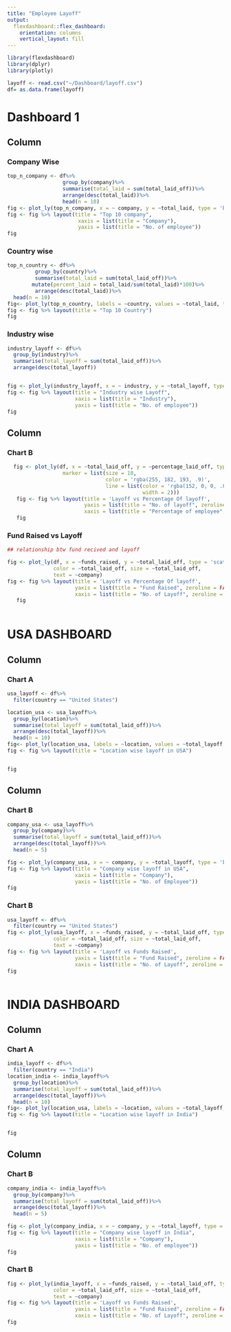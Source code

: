 ---
title: "Employee Layoff"
output: 
  flexdashboard::flex_dashboard:
    orientation: columns
    vertical_layout: fill
---

```{r setup, include=FALSE}
library(flexdashboard)
library(dplyr)
library(plotly)
```
```{r}
layoff <- read.csv("~/Dashboard/layoff.csv")
df= as.data.frame(layoff)
```


Dashboard 1
=======================================================================

Column {.tabset .tabset-fade data-width=650}
-----------------------------------------------------------------------

### Company Wise 

```{r}
top_n_company <- df%>%
                  group_by(company)%>%
                  summarise(total_laid = sum(total_laid_off))%>%
                  arrange(desc(total_laid))%>%
                  head(n = 10)
fig <- plot_ly(top_n_company, x = ~ company, y = ~total_laid, type = 'bar', color = ~company)
fig <- fig %>% layout(title = "Top 10 company",
                       xaxis = list(title = "Company"),
                       yaxis = list(title = "No. of employee"))
fig


```

### Country wise
```{r}
top_n_country <- df%>%
         group_by(country)%>%
         summarise(total_laid = sum(total_laid_off))%>%
        mutate(percent_laid = total_laid/sum(total_laid)*100)%>%
         arrange(desc(total_laid))%>%
  head(n = 10)
fig<- plot_ly(top_n_country, labels = ~country, values = ~total_laid, type = 'pie')
fig <- fig %>% layout(title = "Top 10 Country")
fig


```



### Industry wise


```{r}
industry_layoff <- df%>%
  group_by(industry)%>%
  summarise(total_layoff = sum(total_laid_off))%>%
  arrange(desc(total_layoff))


fig <- plot_ly(industry_layoff, x = ~ industry, y = ~total_layoff, type = 'bar', color = ~industry)
fig <- fig %>% layout(title = "Industry wise Layoff",
                      xaxis = list(title = "Industry"),
                      yaxis = list(title = "No. of employee"))
fig


```

Column {data-width=350}
-----------------------------------------------------------------------

### Chart B

```{r}
  fig <- plot_ly(df, x = ~total_laid_off, y = ~percentage_laid_off, type = 'scatter',text = ~company,
                  marker = list(size = 10,
                                color = 'rgba(255, 182, 193, .9)',
                                line = list(color = 'rgba(152, 0, 0, .8)',
                                            width = 2)))
   fig <- fig %>% layout(title = 'Layoff vs Percentage Of layoff',
                         yaxis = list(title = "No. of layoff", zeroline = FALSE),
                         xaxis = list(title = "Percentage of employee", zeroline = FALSE))
   fig

```

### Fund Raised vs Layoff

```{r}
## relationship btw fund recived and layoff

fig <- plot_ly(df, x = ~funds_raised, y = ~total_laid_off, type = 'scatter' ,
               color = ~total_laid_off, size = ~total_laid_off,
               text = ~company)
fig <- fig %>% layout(title = 'Layoff vs Percentage Of layoff',
                      yaxis = list(title = "Fund Raised", zeroline = FALSE),
                      xaxis = list(title = "No. of Layoff", zeroline = FALSE))
   fig
   

```

USA DASHBOARD
=======================================================================

Column {.tabset .tabset-fade data-width=650}
-----------------------------------------------------------------------

### Chart A

```{r}
usa_layoff <- df%>%
  filter(country == "United States")

location_usa <- usa_layoff%>%
  group_by(location)%>%
  summarise(total_layoff = sum(total_laid_off))%>%
  arrange(desc(total_layoff))%>%
  head(n = 10)
fig<- plot_ly(location_usa, labels = ~location, values = ~total_layoff, type = 'pie')
fig <- fig %>% layout(title = "Location wise layoff in USA")


fig

```
Column {data-width=350}
-----------------------------------------------------------------------

### Chart B

```{r}
company_usa <- usa_layoff%>%
  group_by(company)%>%
  summarise(total_layoff = sum(total_laid_off))%>%
  arrange(desc(total_layoff))%>%
  head(n = 5)

fig <- plot_ly(company_usa, x = ~ company, y = ~total_layoff, type = 'bar', color = ~company)
fig <- fig %>% layout(title = "Company wise layoff in USA",
                      xaxis = list(title = "Company"),
                      yaxis = list(title = "No. of Employee"))   
fig


```

### Chart B

```{r}
usa_layoff <- df%>%
  filter(country == "United States")
fig <- plot_ly(usa_layoff, x = ~funds_raised, y = ~total_laid_off, type = 'scatter',
               color = ~total_laid_off, size = ~total_laid_off,
               text = ~company)
fig <- fig %>% layout(title = 'Layoff vs Funds Raised',
                      yaxis = list(title = "Fund Raised", zeroline = FALSE),
                      xaxis = list(title = "No. of Layoff", zeroline = FALSE))
fig



```

INDIA DASHBOARD
=======================================================================

Column {.tabset .tabset-fade data-width=650}
-----------------------------------------------------------------------

### Chart A

```{r}
india_layoff <- df%>%
  filter(country == "India")
location_india <- india_layoff%>%
  group_by(location)%>%
  summarise(total_layoff = sum(total_laid_off))%>%
  arrange(desc(total_layoff))%>%
  head(n = 10)
fig<- plot_ly(location_usa, labels = ~location, values = ~total_layoff, type = 'pie')
fig <- fig %>% layout(title = "Location wise layoff in India")


fig

```
Column {data-width=350}
-----------------------------------------------------------------------

### Chart B

```{r}


company_india <- india_layoff%>%
  group_by(company)%>%
  summarise(total_layoff = sum(total_laid_off))%>%
  arrange(desc(total_layoff))%>%
  head(n = 5)

fig <- plot_ly(company_india, x = ~ company, y = ~total_layoff, type = 'bar', color = ~company)
fig <- fig %>% layout(title = "Company wise layoff in India",
                      xaxis = list(title = "Company"),
                      yaxis = list(title = "No. of employee"))   
fig

```

### Chart B

```{r}
fig <- plot_ly(india_layoff, x = ~funds_raised, y = ~total_laid_off, type = 'scatter',
               color = ~total_laid_off, size = ~total_laid_off,
               text = ~company)
fig <- fig %>% layout(title = 'Layoff vs Funds Raised',
                      yaxis = list(title = "Fund Raised", zeroline = FALSE),
                      xaxis = list(title = "No. of Layoff", zeroline = FALSE))
fig


```
